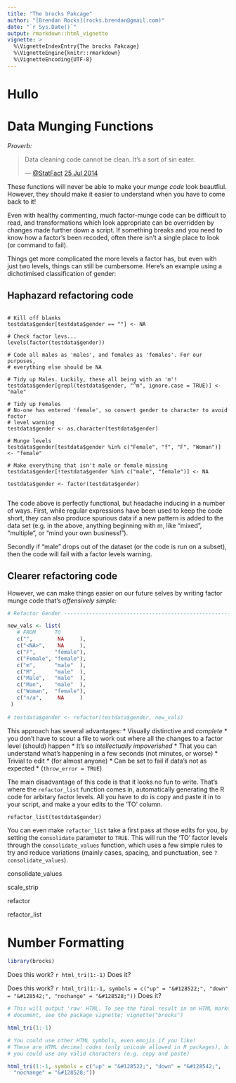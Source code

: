 ```yaml
---
title: "The brocks Pakcage"
author: "[Brendan Rocks](rocks.brendan@gmail.com)"
date: "`r Sys.Date()`"
output: rmarkdown::html_vignette
vignette: >
  %\VignetteIndexEntry{The brocks Pakcage}
  %\VignetteEngine{knitr::rmarkdown}
  %\VignetteEncoding{UTF-8}
---
```


# Hullo

# Data Munging Functions

*Proverb:*

> Data cleaning code cannot be clean. It's a sort of sin eater.
>
> --- [\@StatFact](https://twitter.com/StatFact) 
> [25 Jul 2014](https://twitter.com/statfact/status/492753200190341120)

These functions will never be able to make your *munge code* look beautfiul. However, they should make it easier to understand when you have to come back to it!



Even with healthy commenting, much factor-munge code can be difficult to read, and transformations which look appropriate can be overridden by changes made further down a script. If something breaks and you need to know how a factor's been recoded, often there isn't a single place to look (or command to fail).

Things get more complicated the more levels a factor has, but even with just two levels, things can still be cumbersome. Here's an example using a dichotimised classification of gender:

## Haphazard refactoring code

```

# Kill off blanks
testdata$gender[testdata$gender == ""] <- NA

# Check factor levs...
levels(factor(testdata$gender))

# Code all males as 'males', and females as 'females'. For our purposes, 
# everything else should be NA

# Tidy up Males. Luckily, these all being with an 'm'!
testdata$gender[grepl(testdata$gender, "^m", ignore.case = TRUE)] <- "male"

# Tidy up Females
# No-one has entered 'female', so convert gender to character to avoid factor 
# level warning
testdata$gender <- as.character(testdata$gender)

# Munge levels
testdata$gender[testdata$gender %in% c("Female", "f", "F", "Woman")] <- "female"

# Make everything that isn't male or female missing
testdata$gender[!testdata$gender %in% c("male", "female")] <- NA

testdata$gender <- factor(testdata$gender)


```

The code above is perfectly functional, but headache inducing in a number of ways. First, while regular expressions have been used to keep the code short, they can also produce spurious data if a new pattern is added to the data set (e.g. in the above, anything beginning with m, like "mixed", "multiple", or "mind your own business!").

Secondly if "male" drops out of the dataset (or the code is run on a subset), then the code will fail with a factor levels warning.


## Clearer refactoring code

However, we can make things easier on our future selves by writing factor munge code that's *offensively simple:*

```r
# Refactor Gender ---------------------------------------------------------

new_vals <- list(
   # FROM      TO
   c("",        NA     ),
   c("<NA>",    NA     ),
   c("F",      "female"),
   c("Female", "female"),
   c("m",      "male"  ),
   c("M",      "male"  ),
   c("Male",   "male"  ),
   c("Man",    "male"  ),
   c("Woman",  "female"),
   c("n/a",     NA     )
 )
 
# testdata$gender <- refactor(testdata$gender, new_vals)

```

This approach has several advantages:
* Visually distinctive and *complete*
  * you don't have to scour a file to work out where all the changes to a factor level (should) happen
* It's so *intellectually impoverished*
  * That you can understand what's happening in a few seconds (not minutes, or worse)
* Trivial to edit
  * (for almost anyone)
* Can be set to fail if data's not as expected 
  * (`throw_error = TRUE`)

The main disadvantage of this code is that it looks no fun to write. That's where the `refactor_list` function comes in, automatically generating the R code for arbitary factor levels. All you have to do is copy and paste it in to your script, and make a your edits to the 'TO' column.


```
refactor_list(testdata$gender)
```

You can even make `refactor_list` take a first pass at those edits for you, by setting the `consolidate` parameter to `TRUE`. This will run the 'TO' factor levels through the `consolidate_values` function, which uses a few simple rules to try and reduce variations (mainly cases, spacing, and punctuation, see `?consolidate_values`).


consolidate_values

scale_strip

refactor

refactor_list



# Number Formatting

```r
library(brocks)
```

Does this work? `r html_tri(1:-1)` Does it?

Does this work? `r html_tri(1:-1, symbols = c("up" = "&#128522;", "down" = "&#128542;", "nochange" = "&#128528;"))` Does it?


```r

# This will output 'raw' HTML. To see the final result in an HTML markdown
# document, see the package vignette; vignette("brocks")

html_tri(1:-1)

# You could use other HTML symbols, even emojis if you like!
# These are HTML decimal codes (only unicode allowed in R packages), but
# you could use any valid characters (e.g. copy and paste)

html_tri(1:-1, symbols = c("up" = "&#128522;", "down" = "&#128542;",
  "nochange" = "&#128528;"))

```

